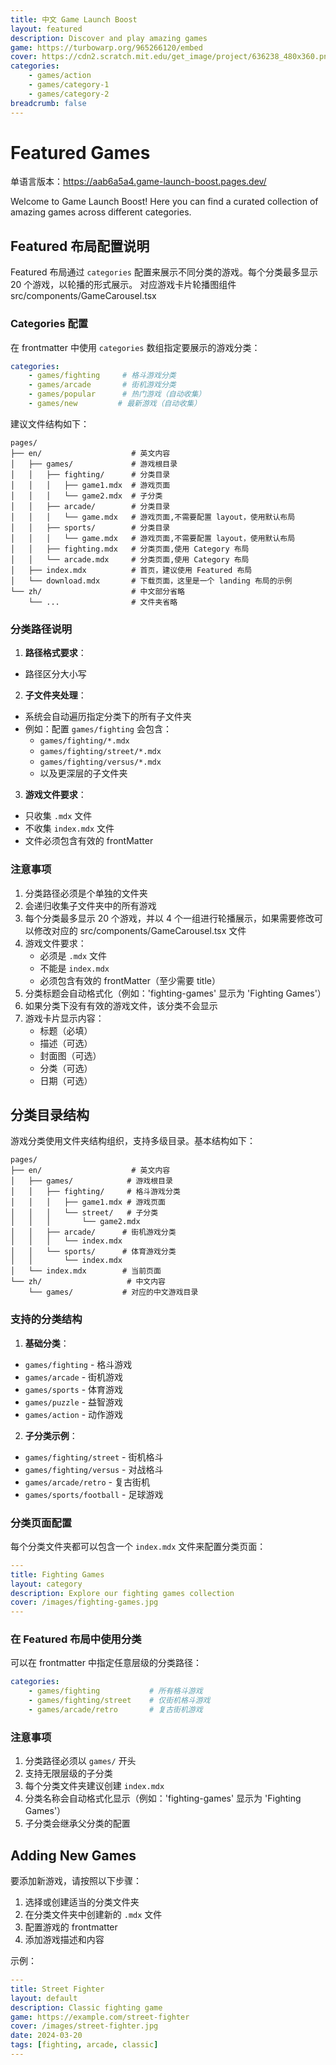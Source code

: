 ```yaml
---
title: 中文 Game Launch Boost
layout: featured
description: Discover and play amazing games
game: https://turbowarp.org/965266120/embed
cover: https://cdn2.scratch.mit.edu/get_image/project/636238_480x360.png
categories:
    - games/action
    - games/category-1
    - games/category-2
breadcrumb: false
---
```


# Featured Games

单语言版本：https://aab6a5a4.game-launch-boost.pages.dev/

Welcome to Game Launch Boost! Here you can find a curated collection of amazing games across different categories.

## Featured 布局配置说明

Featured 布局通过 `categories` 配置来展示不同分类的游戏。每个分类最多显示 20 个游戏，以轮播的形式展示。
对应游戏卡片轮播图组件 src/components/GameCarousel.tsx

### Categories 配置

在 frontmatter 中使用 `categories` 数组指定要展示的游戏分类：

```yaml
categories:
    - games/fighting     # 格斗游戏分类
    - games/arcade       # 街机游戏分类
    - games/popular      # 热门游戏（自动收集）
    - games/new         # 最新游戏（自动收集）
```

建议文件结构如下：

```
pages/
├── en/                    # 英文内容
│   ├── games/             # 游戏根目录
│   │   ├── fighting/      # 分类目录
│   │   │   ├── game1.mdx  # 游戏页面
│   │   │   └── game2.mdx  # 子分类
│   │   ├── arcade/        # 分类目录
│   │   │   └── game.mdx   # 游戏页面,不需要配置 layout，使用默认布局
│   │   ├── sports/        # 分类目录
│   │   │   └── game.mdx   # 游戏页面,不需要配置 layout，使用默认布局  
│   │   ├── fighting.mdx   # 分类页面,使用 Category 布局
│   │   └── arcade.mdx     # 分类页面,使用 Category 布局
│   ├── index.mdx          # 首页，建议使用 Featured 布局
│   └── download.mdx       # 下载页面，这里是一个 landing 布局的示例
└── zh/                    # 中文部分省略
    └── ...                # 文件夹省略
```

### 分类路径说明

1. **路径格式要求**：
- 路径区分大小写

2. **子文件夹处理**：
- 系统会自动遍历指定分类下的所有子文件夹
- 例如：配置 `games/fighting` 会包含：
  - `games/fighting/*.mdx`
  - `games/fighting/street/*.mdx`
  - `games/fighting/versus/*.mdx`
  - 以及更深层的子文件夹

3. **游戏文件要求**：
- 只收集 `.mdx` 文件
- 不收集 `index.mdx` 文件
- 文件必须包含有效的 frontMatter

### 注意事项

1. 分类路径必须是个单独的文件夹
2. 会递归收集子文件夹中的所有游戏
3. 每个分类最多显示 20 个游戏，并以 4 个一组进行轮播展示，如果需要修改可以修改对应的 src/components/GameCarousel.tsx 文件 
4. 游戏文件要求：
   - 必须是 `.mdx` 文件
   - 不能是 `index.mdx`
   - 必须包含有效的 frontMatter（至少需要 title）
5. 分类标题会自动格式化（例如：'fighting-games' 显示为 'Fighting Games'）
6. 如果分类下没有有效的游戏文件，该分类不会显示
7. 游戏卡片显示内容：
   - 标题（必填）
   - 描述（可选）
   - 封面图（可选）
   - 分类（可选）
   - 日期（可选）

## 分类目录结构

游戏分类使用文件夹结构组织，支持多级目录。基本结构如下：

```
pages/
├── en/                    # 英文内容
│   ├── games/            # 游戏根目录
│   │   ├── fighting/     # 格斗游戏分类
│   │   │   ├── game1.mdx # 游戏页面
│   │   │   └── street/   # 子分类
│   │   │       └── game2.mdx
│   │   ├── arcade/      # 街机游戏分类
│   │   │   └── index.mdx
│   │   └── sports/      # 体育游戏分类
│   │       └── index.mdx
│   └── index.mdx        # 当前页面
└── zh/                   # 中文内容
    └── games/           # 对应的中文游戏目录
```

### 支持的分类结构

1. **基础分类**：
- `games/fighting` - 格斗游戏
- `games/arcade` - 街机游戏
- `games/sports` - 体育游戏
- `games/puzzle` - 益智游戏
- `games/action` - 动作游戏

2. **子分类示例**：
- `games/fighting/street` - 街机格斗
- `games/fighting/versus` - 对战格斗
- `games/arcade/retro` - 复古街机
- `games/sports/football` - 足球游戏


### 分类页面配置

每个分类文件夹都可以包含一个 `index.mdx` 文件来配置分类页面：

```yaml
---
title: Fighting Games
layout: category
description: Explore our fighting games collection
cover: /images/fighting-games.jpg
---
```

### 在 Featured 布局中使用分类

可以在 frontmatter 中指定任意层级的分类路径：

```yaml
categories:
    - games/fighting           # 所有格斗游戏
    - games/fighting/street    # 仅街机格斗游戏
    - games/arcade/retro       # 复古街机游戏
```

### 注意事项

1. 分类路径必须以 `games/` 开头
2. 支持无限层级的子分类
3. 每个分类文件夹建议创建 `index.mdx`
4. 分类名称会自动格式化显示（例如：'fighting-games' 显示为 'Fighting Games'）
5. 子分类会继承父分类的配置

## Adding New Games

要添加新游戏，请按照以下步骤：

1. 选择或创建适当的分类文件夹
2. 在分类文件夹中创建新的 `.mdx` 文件
3. 配置游戏的 frontmatter
4. 添加游戏描述和内容

示例：
```yaml
---
title: Street Fighter
layout: default
description: Classic fighting game
game: https://example.com/street-fighter
cover: /images/street-fighter.jpg
date: 2024-03-20
tags: [fighting, arcade, classic]
---
```
